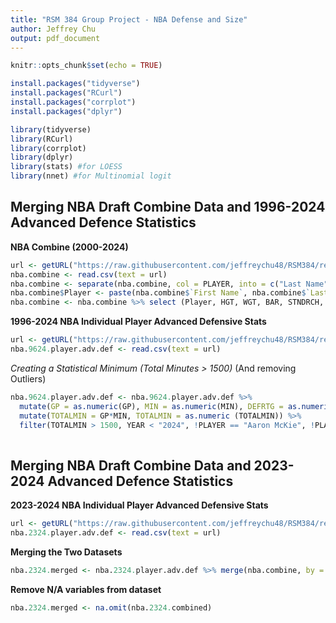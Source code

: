 ```yaml
---
title: "RSM 384 Group Project - NBA Defense and Size"
author: Jeffrey Chu
output: pdf_document
---
```


```r
knitr::opts_chunk$set(echo = TRUE)
```

```r
install.packages("tidyverse")
install.packages("RCurl")
install.packages("corrplot")
install.packages("dplyr")
```

```r
library(tidyverse)
library(RCurl)
library(corrplot)
library(dplyr)
library(stats) #for LOESS
library(nnet) #for Multinomial logit
```

## Merging NBA Draft Combine Data and 1996-2024 Advanced Defence Statistics

**NBA Combine (2000-2024)**

```r
url <- getURL("https://raw.githubusercontent.com/jeffreychu48/RSM384/refs/heads/main/NBA_draft_combine.csv")
nba.combine <- read.csv(text = url)
nba.combine <- separate(nba.combine, col = PLAYER, into = c("Last Name", "First Name"), sep = ", ")
nba.combine$Player <- paste(nba.combine$`First Name`, nba.combine$`Last Name`, sep = " ")
nba.combine <- nba.combine %>% select (Player, HGT, WGT, BAR, STNDRCH, PAN, LPVERT, SPRINT, LANE)
```

**1996-2024 NBA Individual Player Advanced Defensive Stats**

```r
url <- getURL("https://raw.githubusercontent.com/jeffreychu48/RSM384/refs/heads/main/1996-2024%20NBA%20Player%20Advanced%20Defensive%20Stats.csv")
nba.9624.player.adv.def <- read.csv(text = url)
```

*Creating a Statistical Minimum (Total Minutes > 1500)*
(And removing Outliers)
```r
nba.9624.player.adv.def <- nba.9624.player.adv.def %>%
  mutate(GP = as.numeric(GP), MIN = as.numeric(MIN), DEFRTG = as.numeric(DEFRTG)) %>%
  mutate(TOTALMIN = GP*MIN, TOTALMIN = as.numeric (TOTALMIN)) %>% 
  filter(TOTALMIN > 1500, YEAR < "2024", !PLAYER == "Aaron McKie", !PLAYER == "A.C. Green")
 
```








## Merging NBA Draft Combine Data and 2023-2024 Advanced Defence Statistics

**2023-2024 NBA Individual Player Advanced Defensive Stats**

```r
url <- getURL("https://raw.githubusercontent.com/jeffreychu48/RSM384/refs/heads/main/2023-2024%20NBA%20Player%20Advanced%20Defensive%20Stats.csv")
nba.2324.player.adv.def <- read.csv(text = url)
```

**Merging the Two Datasets**

```r
nba.2324.merged <- nba.2324.player.adv.def %>% merge(nba.combine, by = "Player", all = FALSE)
```

**Remove N/A variables from dataset**

```r
nba.2324.merged <- na.omit(nba.2324.combined)
```
